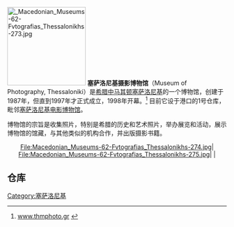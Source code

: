 [[File:_Macedonian_Museums-62-Fvtografias_Thessalonikhs-273.jpg|180px]]
'''塞萨洛尼基摄影博物馆'''（Museum of Photography, Thessaloniki）是[[希腊|希腊]][[中马其顿|中马其顿]][[塞萨洛尼基|塞萨洛尼基]]的一个博物馆，创建于1987年，但直到1997年才正式成立，1998年开幕。<ref>[http://www.thmphoto.gr/museum_en/index.html www.thmphoto.gr] {{webarchive|url=https://web.archive.org/web/20100701172946/http://www.thmphoto.gr/museum_en/index.html |date=2010-07-01 }}</ref> 目前它设于港口的1号仓库，毗邻[[塞萨洛尼基电影博物馆|塞萨洛尼基电影博物馆]]。

博物馆的宗旨是收集照片，特别是希腊的历史和艺术照片，举办展览和活动，展示博物馆的馆藏，与其他类似的机构合作，并出版摄影书籍。

<div align='center'>
<gallery>
File:Macedonian_Museums-62-Fvtografias_Thessalonikhs-274.jpg|
File:Macedonian_Museums-62-Fvtografias_Thessalonikhs-275.jpg|
|
</gallery>
</div>
==仓库==
{{Reflist}}
{{coord|40|37|58.62|N|22|56|7.68|E|region:GR|display=title}}
[[Category:塞萨洛尼基|Category:塞萨洛尼基]]